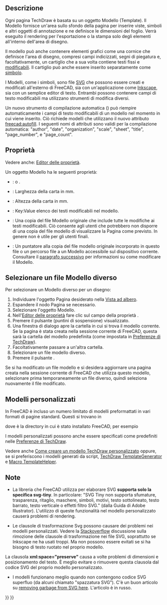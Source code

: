 <languages/>

{{Docnav/it
|[[TechDraw_LineGroup/it|Gruppi di linee]]
|[[TechDraw_Hatching/it|Tipi di tratteggio]]
|[[TechDraw_Workbench/it|TechDraw]]
|IconL=
|IconR=
|IconC=Workbench_TechDraw.svg
}}

{{TOCright}}

<span id="Description"></span>
== Descrizione ==

Ogni pagina TechDraw è basata su un oggetto Modello (Template). Il Modello fornisce un'area sullo sfondo della pagina per inserire viste, simboli e altri oggetti di annotazione e ne definisce le dimensioni del foglio. Verrà eseguito il rendering per l'esportazione o la stampa solo degli elementi all'interno dell'area di disegno.

Il modello può anche contenere elementi grafici come una cornice che definisce l'area di disegno, compresi campi indicizzati, segni di piegatura e, facoltativamente, un cartiglio che a sua volta contiene testi fissi e [[Svg_Namespace#freecad:editable|modificabili]]. Il cartiglio può anche essere inserito separatamente come [[TechDraw_Symbol/it|simbolo]].

I Modelli, come i simboli, sono file [[SVG/it|SVG]] che possono essere creati e modificati all'esterno di FreeCAD, sia con un'applicazione come [https://en.wikipedia.org/wiki/Inkscape Inkscape], sia con un semplice editor di testo. Entrambi possono contenere campi di testo modificabili ma utilizzano strumenti di modifica diversi.

Un nuovo strumento di compilazione automatica ({{Version/it|1.0}}) può riempire automaticamente i campi di testo modificabili di un modello nel momento in cui viene inserito. Ciò richiede modelli che utilizzano il nuovo attributo [[Svg_Namespace#freecad:autofill|freecad:autofill]]. I seguenti nomi di attributi sono validi per la compilazione automatica: "author", "date", "organization", "scale", "sheet", "title", "page_number", e "page_count".

<span id="Properties"></span>
== Proprietà ==

Vedere anche: [[Property_editor/it|Editor delle proprietà]].

Un oggetto Modello ha le seguenti proprietà:

{{TitleProperty|Base}}

* {{PropertyData|Orientation|Enumeration}}: {{Value|Portrait}} o {{Value|Landscape}}.

{{TitleProperty|Page Properties}}

* {{PropertyData|Width|Length}}: Larghezza della carta in mm.
* {{PropertyData|Height|Length}}: Altezza della carta in mm.
* {{PropertyData|Editable Texts|Map|Hidden}}: Key:Value elenco dei testi modificabili nel modello.

{{TitleProperty|Template}}

* {{PropertyData|Page Result|FileIncluded}}: Una copia del file Modello originale che include tutte le modifiche ai testi modificabili. Ciò consente agli utenti che potrebbero non disporre di una copia del file modello di visualizzare la Pagina come previsto. In genere non è utile per gli utenti finali.
* {{PropertyData|Template|File}}: Un puntatore alla copia del file modello originale incorporato in questo file {{FileName|*.FCStd}} o un percorso file a un Modello accessibile sul dispositivo corrente. Consultare il [[#Selezionare_un_file_Modello_diverso|paragrafo successivo]] per informazioni su come modificare il Modello.

<span id="Select_a_different_template_file"></span>
== Selezionare un file Modello diverso ==

Per selezionare un Modello diverso per un disegno:
# Individuare l'oggetto Pagina desiderato nella [[Tree_view/it|Vista ad albero]].
# Espandere il nodo Pagina se necessario.
# Selezionare l'oggetto Modello.
# Nell'[[Property_editor|Editor delle proprietà]] fare clic sul campo della proprietà {{PropertyData|Template}}.
# Premere il pulsante {{Button|...}} (puntini di sospensione) visualizzato.
# Una finestra di dialogo apre la cartella in cui si trova il modello corrente. Se la pagina è stata creata nella sessione corrente di FreeCAD, questa sarà la cartella del modello predefinita (come impostata in [[TechDraw_Preferences/it#Files|Preferenze di TechDraw]]).
# Facoltativamente passare a un'altra cartella.
# Selezionare un file modello diverso.
# Premere il pulsante {{Button|OK}}.

Se si ha modificato un file modello e si desidera aggiornare una pagina creata nella sessione corrente di FreeCAD che utilizza questo modello, selezionare prima temporaneamente un file diverso, quindi seleziona nuovamente il file modificato.

<span id="Custom_Templates"></span>
== Modelli personalizzati ==

In FreeCAD è incluso un numero limitato di modelli preformattati in vari formati di pagine standard. Questi si trovano in

{{Code|code=
$INSTALL_DIR/Mod/TechDraw/Templates/
}}

dove {{incode|$INSTALL_DIR}} è la directory in cui è stato installato FreeCAD, per esempio

{{Code|code=
/usr/share/freecad/Mod/TechDraw/Templates/
}}

I modelli personalizzati possono anche essere specificati come predefiniti nelle [[TechDraw_Preferences/it|Preferenze di TechDraw]].

Vedere anche [[TechDraw_TemplateHowTo/it|Come creare un modello TechDraw personalizzato]] oppure, se si preferiscono i modelli generati da script, [[TechDraw_TemplateGenerator/it|TechDraw TemplateGenerator]] e [[Macro_TemplateHelper/it|Macro TemplateHelper]].

<span id="Notes"></span>
== Note ==

* La libreria che FreeCAD utilizza per elaborare SVG '''supporta solo la specifica svg-tiny'''. In particolare: "SVG Tiny non supporta sfumature, trasparenza, ritaglio, maschere, simboli, motivi, testo sottolineato, testo barrato, testo verticale o effetti filtro SVG." (dalla Guida di Adobe Illustrator). L'utilizzo di queste funzionalità nel modello personalizzato causerà problemi di rendering.

*Le clausole di trasformazione Svg possono causare dei problemi nei modelli personalizzati. Vedere la [https://stackoverflow.com/questions/13329125/removing-transforms-in-svg-files Stackoverflow] discussione sulla rimozione delle clausole di trasformazione nei file SVG, soprattutto se Inkscape ne ha usati troppi. Ma non possono essere evitati se si ha bisogno di testo ruotato nel proprio modello.

La clausola '''xml:space="preserve"''' causa a volte problemi di dimensioni e posizionamento del testo. È meglio evitare o rimuovere questa clausola dal codice SVG del proprio modello personalizzato.

* I modelli funzionano meglio quando non contengono codice SVG superfluo (da alcuni chiamato "spazzatura SVG"). C'è un buon articolo su [https://freecad-gost.ru/news/gost-templates-techdraw-09-01-2020/ removing garbage from SVG here]. L'articolo è in russo.


{{Docnav/it
|[[TechDraw_LineGroup/it|Gruppi di linee]]
|[[TechDraw_Hatching/it|Tipi di tratteggio]]
|[[TechDraw_Workbench/it|TechDraw]]
|IconL=
|IconR=
|IconC=Workbench_TechDraw.svg
}}

{{TechDraw Tools navi{{#translation:}}}}
{{Userdocnavi{{#translation:}}}}